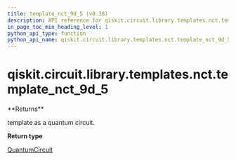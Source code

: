 ```yaml
---
title: template_nct_9d_5 (v0.38)
description: API reference for qiskit.circuit.library.templates.nct.template_nct_9d_5 in qiskit v0.38
in_page_toc_min_heading_level: 1
python_api_type: function
python_api_name: qiskit.circuit.library.templates.nct.template_nct_9d_5
---
```


<span id="qiskit-circuit-library-templates-nct-template-nct-9d-5" />

# qiskit.circuit.library.templates.nct.template\_nct\_9d\_5

<Function id="qiskit.circuit.library.templates.nct.template_nct_9d_5" isDedicatedPage={true} github="https://github.com/qiskit/qiskit/tree/stable/0.21/qiskit/circuit/library/templates/nct/template_nct_9d_5.py" signature="template_nct_9d_5()">
  **Returns**

  template as a quantum circuit.

  **Return type**

  [QuantumCircuit](qiskit.circuit.QuantumCircuit "qiskit.circuit.QuantumCircuit")
</Function>

